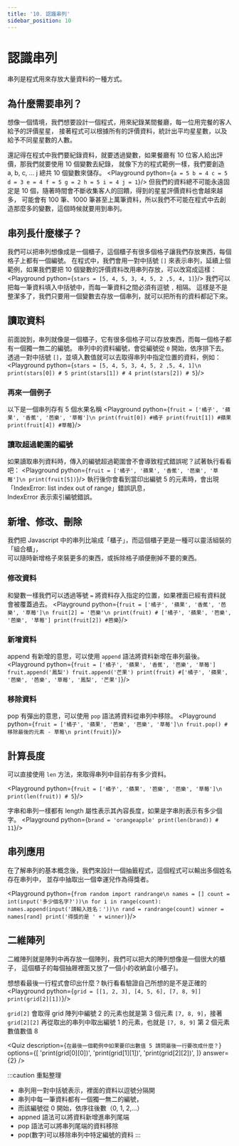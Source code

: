 ```yaml
---
title: '10. 認識串列'
sidebar_position: 10
---
```


# 認識串列
串列是程式用來存放大量資料的一種方式。

## 為什麼需要串列？
想像一個情境，我們想要設計一個程式，用來紀錄某間餐廳，每一位用完餐的客人給予的評價星星，
接著程式可以根據所有的評價資料，統計出平均星星數，以及給予不同星星數的人數。

還記得在程式中我們要紀錄資料，就要透過變數，如果餐廳有 10 位客人給出評價，那我們就要使用 10 個變數去紀錄，
就像下方的程式範例一樣，我們要創造 a, b, c, ... j 總共 10 個變數來儲存。
<Playground python={`
a = 5
b = 4
c = 5
d = 3
e = 4
f = 5
g = 2
h = 5
i = 4
j = 1
`}/>
但我們的資料總不可能永遠固定是 10 個，隨著時間會不斷收集客人的回饋，得到的星星評價資料也會越來越多，
可能會有 100 筆、1000 筆甚至上萬筆資料，所以我們不可能在程式中去創造那麼多的變數，這個時候就要用到串列。

## 串列長什麼樣子？
我們可以把串列想像成是一個櫃子，這個櫃子有很多個格子讓我們存放東西，每個格子上都有一個編號。
在程式中，我們會用一對中括號 `[]` 來表示串列，延續上個範例，如果我們要把 10 個變數的評價資料改用串列存放，可以改寫成這樣：
<Playground python={`
stars = [5, 4, 5, 3, 4, 5, 2 ,5, 4, 1]
`}/>
我們可以把每一筆資料填入中括號中，而每一筆資料之間必須有逗號 `,` 相隔。
這樣是不是整潔多了，我們只要用一個變數去存放一個串列，就可以把所有的資料都記下來。

## 讀取資料
前面說到，串列就像是一個櫃子，它有很多個格子可以存放東西，而每一個格子都有一個獨一無二的編號。
串列中的資料編號，會從編號從 `0` 開始，依序排下去。
透過一對中括號 `[]`，並填入數值就可以去取得串列中指定位置的資料，例如：
<Playground python={`
stars = [5, 4, 5, 3, 4, 5, 2 ,5, 4, 1]\n
print(stars[0]) # 5
print(stars[1]) # 4
print(stars[2]) # 5
`}/>

### 再來一個例子
以下是一個串列存有 5 個水果名稱
<Playground python={`
fruit = ['橘子', '蘋果', '香蕉', '芭樂', '草莓']\n
print(fruit[0]) #橘子
print(fruit[1]) #蘋果
print(fruit[4]) #草莓
`}/>

### 讀取超過範圍的編號
如果讀取串列資料時，傳入的編號超過範圍會不會導致程式錯誤呢？試著執行看看吧：
<Playground python={`
fruit = ['橘子', '蘋果', '香蕉', '芭樂', '草莓']\n
print(fruit[5])
`}/>
執行後你會看到當印出編號 5 的元素時，會出現「IndexError: list index out of range」錯誤訊息，<br/>
IndexError 表示索引編號錯誤。

## 新增、修改、刪除
我們把 Javascript 中的串列比喻成「櫃子」，而這個櫃子更是一種可以靈活組裝的「組合櫃」，<br/>
可以隨時新增格子來裝更多的東西，或拆除格子順便刪掉不要的東西。

### 修改資料
和變數一樣我們可以透過等號 `=` 將資料存入指定的位置，如果裡面已經有資料就會被覆蓋過去。
<Playground python={`
fruit = ['橘子', '蘋果', '香蕉', '芭樂', '草莓']\n
fruit[2] = '芭樂'\n
print(fruit) # ['橘子', '蘋果', '芭樂', '芭樂', '草莓']
print(fruit[2]) #芭樂
`}/>

### 新增資料
append 有新增的意思，可以使用 `append` 語法將資料新增在串列最後。
<Playground python={`
fruit = ['橘子', '蘋果', '香蕉', '芭樂', '草莓']
fruit.append('鳳梨')
fruit.append('芒果')
print(fruit) #['橘子', '蘋果', '芭樂', '芭樂', '草莓', '鳳梨', '芒果']
`}/>

### 移除資料
pop 有彈出的意思，可以使用 `pop` 語法將資料從串列中移除。
<Playground python={`
fruit = ['橘子', '蘋果', '芭樂', '芭樂', '草莓']\n
fruit.pop() #移除最後的元素 - 草莓\n
print(fruit)
`}/>

## 計算長度
可以直接使用 `len` 方法，來取得串列中目前存有多少資料。

<Playground python={`
fruit = ['橘子', '蘋果', '芭樂', '芭樂', '草莓']\n
print(len(fruit)) # 5
`}/>

字串和串列一樣都有 length 屬性表示其內容長度，如果是字串則表示有多少個字。
<Playground python={`
brand = 'orangeapple'
print(len(brand)) # 11
`}/>

## 串列應用
在了解串列的基本概念後，我們來設計一個抽籤程式，這個程式可以輸出多個姓名存在串列中，
並存中抽取出一個幸運兒作為得獎者。

<Playground python={`
from random import randrange\n
names = []
count = int(input('多少個名字?'))\n
for i in range(count):
  names.append(input('請輸入姓名：'))\n
rand = randrange(count)
winner = names[rand]
print('得獎的是 ' + winner)
`}/>

## 二維陣列
二維陣列就是陣列中再存放一個陣列，我們可以把大的陣列想像是一個很大的櫃子，
這個櫃子的每個抽屜裡面又放了一個小的收納盒(小櫃子)。

想想看最後一行程式會印出什麼？執行看看驗證自己所想的是不是正確的
<Playground python={`
grid = [[1, 2, 3], [4, 5, 6], [7, 8, 9]]
print(grid[2][1])
`}/>

`grid[2]` 會取得 grid 陣列中編號 2 的元素也就是第 3 個元素 `[7, 8, 9]`，接著<br/>
`grid[2][2]` 再從取出的串列中取出編號 1 的元素，也就是 `[7, 8, 9]` 第 2 個元素數值數值 8

<Quiz
  description={`在最後一個範例中如果要印出數值 5 請問最後一行要改成什麼？`}
  options={[
    'print(grid[0][0])',
    'print(grid[1][1])',
    'print(grid[2][2])',
  ]}
  answer={2}
/>

:::caution 重點整理
* 串列用一對中括號表示，裡面的資料以逗號分隔開
* 串列中每一筆資料都有一個獨一無二的編號，
* 而該編號從 0 開始，依序往後數（0, 1, 2,...）
* appned 語法可以將資料新增進串列尾端
* pop 語法可以將串列尾端的資料移除
* pop(數字)可以移除串列中特定編號的資料
:::
